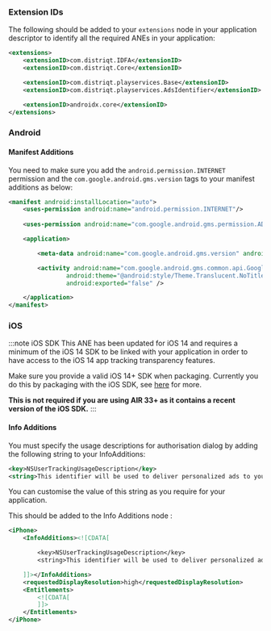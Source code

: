 
### Extension IDs

The following should be added to your `extensions` node in your application descriptor to identify all the required ANEs in your application:

```xml
<extensions>
	<extensionID>com.distriqt.IDFA</extensionID>
	<extensionID>com.distriqt.Core</extensionID>

	<extensionID>com.distriqt.playservices.Base</extensionID>
	<extensionID>com.distriqt.playservices.AdsIdentifier</extensionID>

	<extensionID>androidx.core</extensionID>
</extensions>
```



### Android 

#### Manifest Additions 

You need to make sure you add the `android.permission.INTERNET` permission and the 
`com.google.android.gms.version` tags to your manifest additions as below:


```xml
<manifest android:installLocation="auto">
	<uses-permission android:name="android.permission.INTERNET"/>
	
	<uses-permission android:name="com.google.android.gms.permission.AD_ID" />

	<application>

		<meta-data android:name="com.google.android.gms.version" android:value="@integer/google_play_services_version" />

		<activity android:name="com.google.android.gms.common.api.GoogleApiActivity"
				android:theme="@android:style/Theme.Translucent.NoTitleBar"
				android:exported="false" />

	</application>
</manifest>
```



### iOS 

:::note iOS SDK
This ANE has been updated for iOS 14 and requires a minimum of the iOS 14 SDK to be linked with your application in order to have access to the iOS 14 app tracking transparency features.

Make sure you provide a valid iOS 14+ SDK when packaging. Currently you do this by packaging with the iOS SDK, see [here](/docs/tutorials/ios-sdk-custom) for more.

**This is not required if you are using AIR 33+ as it contains a recent version of the iOS SDK.**
:::


#### Info Additions

You must specify the usage descriptions for authorisation dialog by adding the following string to your InfoAdditions:

```xml
<key>NSUserTrackingUsageDescription</key>
<string>This identifier will be used to deliver personalized ads to you.</string>
```

You can customise the value of this string as you require for your application.

This should be added to the Info Additions node :

```xml
<iPhone>
	<InfoAdditions><![CDATA[

		<key>NSUserTrackingUsageDescription</key>
		<string>This identifier will be used to deliver personalized ads to you.</string>

	]]></InfoAdditions>
	<requestedDisplayResolution>high</requestedDisplayResolution>
	<Entitlements>
		<![CDATA[
		]]>
	</Entitlements>
</iPhone>
```


